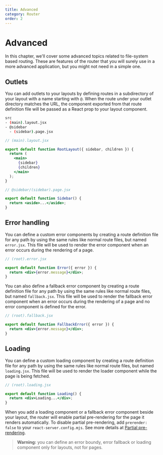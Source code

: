 ```yaml
---
title: Advanced
category: Router
order: 2
---
```


# Advanced

In this chapter, we'll cover some advanced topics related to file-system based routing. These are features of the router that you will surely use in a more advanced application, but you might not need in a simple one.

## Outlets

You can add outlets to your layouts by defining routes in a subdirectory of your layout with a name starting with `@`. When the route under your outlet directory matches the URL, the component exported from that route definition file will be passed as a React prop to your layout component.

```sh
src
- (main).layout.jsx
- @sidebar
  - (sidebar).page.jsx
```

```jsx
// (main).layout.jsx

export default function RootLayout({ sidebar, children }) {
  return (
    <main>
      {sidebar}
      {children}
    </main>
  );
}
```

```jsx
// @sidebar/(sidebar).page.jsx

export default function Sidebar() {
  return <aside>...</aside>;
}
```

## Error handling

You can define a custom error components by creating a route definition file for any path by using the same rules like normal route files, but named `error.jsx`. This file will be used to render the error component when an error occurs during the rendering of a page.

```jsx
// (root).error.jsx

export default function Error({ error }) {
  return <div>{error.message}</div>;
}
```

You can also define a fallback error component by creating a route definition file for any path by using the same rules like normal route files, but named `fallback.jsx`. This file will be used to render the fallback error component when an error occurs during the rendering of a page and no error component is defined for the error.

```jsx
// (root).fallback.jsx

export default function FallbackError({ error }) {
  return <div>{error.message}</div>;
}
```

## Loading

You can define a custom loading component by creating a route definition file for any path by using the same rules like normal route files, but named `loading.jsx`. This file will be used to render the loader component while the page is being fetched.

```jsx
// (root).loading.jsx

export default function Loading() {
  return <div>Loading...</div>;
}
```

When you add a loading component or a fallback error component beside your layout, the router will enable partial pre-rendering for the page it renders automatically. To disable partial pre-rendering, add `prerender: false` to your `react-server.config.mjs`. See more details at [Partial pre-rendering](/guide/framework/ppr).

> **Warning:** you can define an error boundy, error fallback or loading component only for layouts, not for pages.
